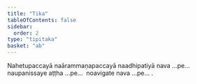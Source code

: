 ```yaml
---
title: "Tika"
tableOfContents: false
sidebar:
  order: 2
type: "tipitaka"
basket: "ab"
---
```



<DynamicBreadcrumb />

<Paragraph number="2017">
Nahetupaccayā naārammaṇapaccayā naadhipatiyā nava …pe…  naupanissaye aṭṭha …pe…  noavigate nava …pe… .
</Paragraph>